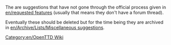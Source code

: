 The are suggestions that have not gone through the official process given in [[en/requested features]] (usually that means they don't have a forum thread).

Eventually these should be deleted but for the time being they are archived in [[en/Archive/Lists/Miscellaneous suggestions]].

[[Category:en/OpenTTD Wiki]]